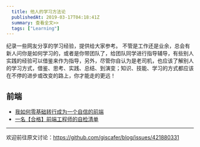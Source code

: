 ```yaml
---
  title: 他人的学习方法论
  publishedAt: 2019-03-17T04:18:41Z
  summary: 查看全文>>
  tags: ["Learning"]
---
```


纪录一些网友分享的学习经验，提供给大家参考。
不管是工作还是业余，总会有新人问你是如何学习的，或者是你带团队了，给团队同学进行指导辅导，有些别人实践的经验可以借鉴来作为指导，另外，尽管你自认为是老司机，也应该了解别人的学习方式，借鉴、思考、实践、总结、到演变；知识、技能、学习的方式都应该在不停的进步或改变的路上，你才能走的更远！

## 前端

- [我如何零基础转行成为一个自信的前端](https://juejin.im/post/5c75d34851882564965edb23)
- [一名【合格】前端工程师的自检清单](https://juejin.im/post/5cc1da82f265da036023b628)




---
欢迎前往原文讨论：https://github.com/giscafer/blog/issues/421880331
